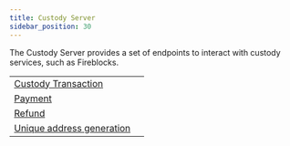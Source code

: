 ```yaml
---
title: Custody Server
sidebar_position: 30
---
```



The Custody Server provides a set of endpoints to interact with custody services, such as Fireblocks.

<MethodTable title="Custody Server endpoints">

| | |
| --------------------------------------------------- | --- |
| [Custody Transaction](./create-custody-transaction.api.mdx) | |
| [Payment](./send-payment.api.mdx) | |
| [Refund](./send-refund.api.mdx) | |
| [Unique address generation](./generate-unique-address.api.mdx) | |

</MethodTable>
